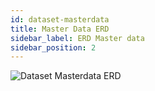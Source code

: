 ```yaml
---
id: dataset-masterdata
title: Master Data ERD
sidebar_label: ERD Master data
sidebar_position: 2
---
```



![Dataset Masterdata ERD](/database/dataset-masterdata.png)

<DiagramEditor 
  source="https://github.com/FASP-QAT/fasp-api/raw/master/docs/Database%20ER%20Diagrams/Dataset_masterdata.pdf"
  name="Dataset Masterdata"
  fileType="pdf"
/>